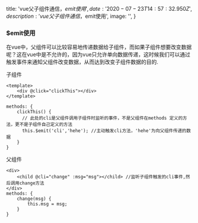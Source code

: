 
  title: 'vue父子组件通信，$emit使用',
  date: '2020-07-23T14:57:32.950Z',
  description: 'vue父子组件通信，$emit使用',
  image: '',
}

### $emit使用
在vue中，父组件可以比较容易地传递数据给子组件，而如果子组件想要改变数据呢？这在vue中是不允许的，因为vue只允许单向数据传递，这时候我们可以通过触发事件来通知父组件改变数据，从而达到改变子组件数据的目的. 

子组件
```
<template>
    <div @click="clickThis"></div>
</template>

methods: {
    clickThis() {
      // 此处的cli是父组件调用子组件时监听的事件，不是父组件在methods 定义的方法，更不是子组件自己定义的方法
      this.$emit('cli','hehe'); //主动触发cli方法，'hehe'为向父组件传递的数据
    }
}
```

父组件
```
<div>
    <child @cli="change" :msg="msg"></child> //监听子组件触发的cli事件,然后调用change方法
</div>
methods: {
    change(msg) {
        this.msg = msg;
    }
}
```


